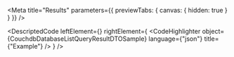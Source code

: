 
<Meta title="Results" parameters={{ previewTabs: { canvas: { hidden: true } } }} />

<DescriptedCode
  leftElement={<CouchdbDatabaseListQueryResultDTODesc />}
  rightElement={
    <CodeHighlighter
      object={CouchdbDatabaseListQueryResultDTOSample}
      language={"json"}
      title={"Example"}
    />
  }
/>
